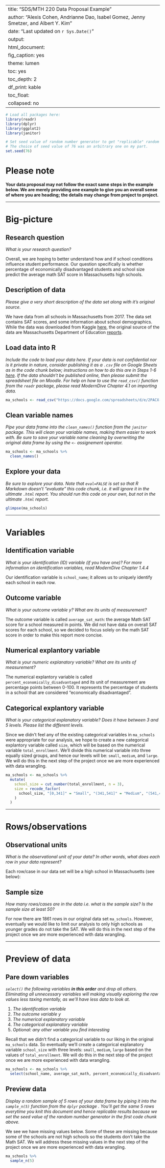 
---
title: "SDS/MTH 220 Data Proposal Example"
author: "Alexis Cohen, Andrianne Dao, Isabel Gomez, Jenny Smetzer, and Albert Y. Kim"
date: "Last updated on `r Sys.Date()`"
output:
  html_document:
    fig_caption: yes
    theme: lumen
    toc: yes
    toc_depth: 2
    df_print: kable
    toc_float:
      collapsed: no
---

```r
# Load all packages here:
library(readr)
library(dplyr)
library(ggplot2)
library(janitor)

# Set seed value of random number generator to get "replicable" random numbers.
# The choice of seed value of 76 was an arbitrary one on my part.
set.seed(76)
```

# Please note

**Your data proposal may not follow the exact same steps in the example below. We are merely providing one example to give you an overall sense of where you are heading; the details may change from project to project.**



***



# Big-picture

## Research question

_What is your research question?_

Overall, we are hoping to better understand how and if school conditions influence student performance. Our question specifically is whether percentage of economically disadvantaged students and school size predict the average math SAT score in Massachusetts high schools. 

## Description of data

_Please give a very short description of the data set along with it's original source._

We have data from all schools in Massachusetts from 2017. The data set contains SAT scores, and some information about school demographics. While the data was downloaded from Kaggle [here](https://www.kaggle.com/ndalziel/massachusetts-public-schools-data), the original source of the data are Massachusetts Department of Education [reports](http://profiles.doe.mass.edu/state_report/).

## Load data into R

_Include the code to load your data here. If your data is not confidential nor is it private in nature, consider publishing it as a `.csv` file on Google Sheets as in the code chunk below; instructions on how to do this are in Steps 1-6 [here](https://twitter.com/rudeboybert/status/1055821846539591680). If the data shouldn't be published online, then please submit the spreadsheet file on Moodle. For help on how to use the `read_csv()` function from the `readr` package, please read ModernDive Chapter 4.1 on importing data._

```r
ma_schools <- read_csv("https://docs.google.com/spreadsheets/d/e/2PACX-1vSrWSNyNqRVA950sdYa1QazAT-l0T7dl6pE5Ewvt7LkSm9LXmeVNbCbqEcrbygFmFyK4B6VQQGebuk9/pub?gid=1469057204&single=true&output=csv")
```


## Clean variable names

_Pipe your data frame into the `clean_names()` function from the `janitor` package. This will clean your variable names, making them easier to work with. Be sure to save your variable name cleaning by overwriting the original data frame by using the `<-` assignement operator._ 

```r
ma_schools <- ma_schools %>% 
  clean_names()
```


## Explore your data

_Be sure to explore your data. Note that `eval=FALSE` is set so that R Markdown doesn't "evaluate" this code chunk, i.e. it will ignore it in the ultimate `.html` report. You should run this code on your own, but not in the ultimate `.html` report._

```r
glimpse(ma_schools)
```



***



# Variables

## Identification variable

_What is your identification (ID) variable (if you have one)? For more information on identification variables, read ModernDive Chapter 1.4.4_

Our identification variable is `school_name`; it allows us to uniquely identify each school in each row.

## Outcome variable

_What is your outcome variable $y$? What are its units of measurement?_

The outcome variable is called `average_sat_math`: the average Math SAT score for a school measured in points.  We did not have data on overall SAT scores for each school, so we decided to focus solely on the math SAT score in order to make this report more concise.

## Numerical explantory variable

_What is your numeric explanatory variable? What are its units of measurement?_

The numerical explantory variable is called `percent_economically_disadvantaged` and its unit of measurement are percentage points between 0-100.  It represents the percentage of students in a school that are considered "economically disadvantaged".

## Categorical explantory variable

_What is your categorical explanatory variable? Does it have between 3 and 5 levels. Please list the different levels._

Since we didn't feel any of the existing categorical variables in `ma_schools` were appropriate for our analysis, we hope to create a new categorical explantory variable called `size`, which will be based on the numerical variable `total_enrollment`. We'll divide this numerical variable into three equally sized groups, and hence our levels will be: `small`, `medium`, and `large`. We will do this in the next step of the project once we are more experienced with data wrangling.

<!--
We constructed this variable by cutting the numeric variable `total_enrollment` into `n=3` roughly equally sized parts so that schools with 0-341 students were called `small`, schools with 342-541 students were classified as `medium` and those with > 541 students were `large`. 
-->

```r
ma_schools <- ma_schools %>% 
  mutate(
    school_size = cut_number(total_enrollment, n = 3),
    size = recode_factor(
      school_size, "[0,341]" = "Small", "(341,541]" = "Medium", "(541,4.26e+03]" = "Large"
    )
  )
```



***


# Rows/observations

## Observational units

_What is the observational unit of your data? In other words, what does each row in your data represent?_

Each row/case in our data set will be a high school in Massachusetts (see below):

## Sample size

_How many rows/cases are in the data i.e. what is the sample size? Is the sample size at least 50?_

For now there are 1861 rows in our original data set `ma_schools`. However, eventually we would like to limit our analysis to only high schools as younger grades do not take the SAT. We will do this in the next step of the project once we are more experienced with data wrangling.

<!--
```r
ma_schools <- ma_schools %>% 
  filter(x11_enrollment > 0 & x12_enrollment > 0)
```

There also appear to be 58 `NA` missing values for `average_sat_math`:

```r
ma_schools %>% 
  mutate(is_missing = is.na(average_sat_math)) %>% 
  summarize(total_missing = sum(is_missing))
```

We will drop these rows while being sure to report this fact in the next step of the project, as this may have implications on our interpretation of the results. So the final sample size will be 332. 


```r
ma_schools <- ma_schools %>% 
  filter(!is.na(average_sat_math))
```
-->


***


# Preview of data

## Pare down variables

_`select()` the following variables **in this order** and drop all others. Eliminating all unnecessary variables will making visually exploring the raw values less taxing mentally, as we'll have less data to look at._

1. _The identification variable_
1. _The outcome variable $y$_
1. _The numerical explanatory variable_
1. _The categorical explanatory variable_
1. _Optional: any other variable you find interesting_

Recall that we didn't find a categorical variable to our liking in the original `ma_schools` data. So eventually we'll create a categorical explanatory variable `school_size` with three levels: `small`, `medium`, `large` based on the values of `total_enrollment`. We will do this in the next step of the project once we are more experienced with data wrangling.

```r
ma_schools <- ma_schools %>% 
  select(school_name, average_sat_math, percent_economically_disadvantaged, total_enrollment)
```


## Preview data

_Display a random sample of 5 rows of your data frame by piping it into the `sample_n(5)` function from the `dplyr` package . You'll get the same 5 rows everytime you knit this document and hence replicable results because we set the seed value of the random number generator in the first code chunk above._

We see we have missing values below. Some of these are missing because some of the schools are not high schools so the students don't take the Math SAT. We will address these missing values in the next step of the project once we are more experienced with data wrangling.

```r
ma_schools %>% 
  sample_n(5)
```





